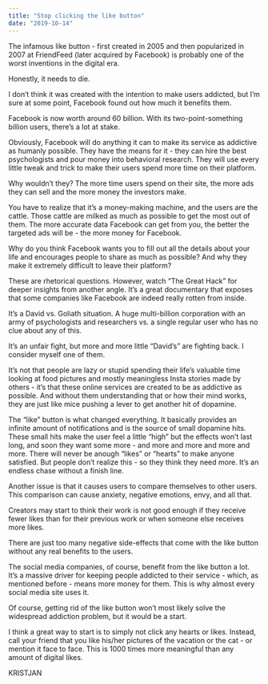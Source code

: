 ```yaml
---
title: "Stop clicking the like button"
date: "2019-10-14"
---
```


The infamous like button - first created in 2005 and then popularized in 2007 at FriendFeed (later acquired by Facebook) is probably one of the worst inventions in the digital era.

Honestly, it needs to die.

I don’t think it was created with the intention to make users addicted, but I’m sure at some point, Facebook found out how much it benefits them.

Facebook is now worth around 60 billion. With its two-point-something billion users, there’s a lot at stake.

Obviously, Facebook will do anything it can to make its service as addictive as humanly possible. They have the means for it - they can hire the best psychologists and pour money into behavioral research. They will use every little tweak and trick to make their users spend more time on their platform.

Why wouldn’t they? The more time users spend on their site, the more ads they can sell and the more money the investors make.

You have to realize that it’s a money-making machine, and the users are the cattle. Those cattle are milked as much as possible to get the most out of them. The more accurate data Facebook can get from you, the better the targeted ads will be - the more money for Facebook.

Why do you think Facebook wants you to fill out all the details about your life and encourages people to share as much as possible? And why they make it extremely difficult to leave their platform?

These are rhetorical questions. However, watch “The Great Hack” for deeper insights from another angle. It’s a great documentary that exposes that some companies like Facebook are indeed really rotten from inside.

It’s a David vs. Goliath situation. A huge multi-billion corporation with an army of psychologists and researchers vs. a single regular user who has no clue about any of this.

It’s an unfair fight, but more and more little “David’s” are fighting back. I consider myself one of them.

It’s not that people are lazy or stupid spending their life’s valuable time looking at food pictures and mostly meaningless Insta stories made by others - it’s that these online services are created to be as addictive as possible. And without them understanding that or how their mind works, they are just like mice pushing a lever to get another hit of dopamine.

The “like” button is what changed everything. It basically provides an infinite amount of notifications and is the source of small dopamine hits. These small hits make the user feel a little “high” but the effects won’t last long, and soon they want some more - and more and more and more and more. There will never be anough “likes” or “hearts” to make anyone satisfied. But people don’t realize this - so they think they need more. It’s an endless chase without a finish line.

Another issue is that it causes users to compare themselves to other users. This comparison can cause anxiety, negative emotions, envy, and all that.

Creators may start to think their work is not good enough if they receive fewer likes than for their previous work or when someone else receives more likes.

There are just too many negative side-effects that come with the like button without any real benefits to the users.

The social media companies, of course, benefit from the like button a lot. It’s a massive driver for keeping people addicted to their service - which, as mentioned before - means more money for them. This is why almost every social media site uses it.

Of course, getting rid of the like button won’t most likely solve the widespread addiction problem, but it would be a start.

I think a great way to start is to simply not click any hearts or likes. Instead, call your friend that you like his/her pictures of the vacation or the cat - or mention it face to face. This is 1000 times more meaningful than any amount of digital likes.

KRISTJAN
